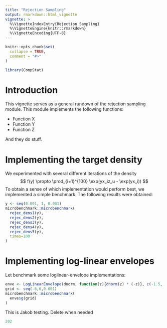 ```yaml
---
title: "Rejection Sampling"
output: rmarkdown::html_vignette
vignette: >
  %\VignetteIndexEntry{Rejection Sampling}
  %\VignetteEngine{knitr::rmarkdown}
  %\VignetteEncoding{UTF-8}
---
```


```r
knitr::opts_chunk$set(
  collapse = TRUE,
  comment = "#>"
)
```

```r
library(CompStat)
```

# Introduction
This vignette serves as a general rundown of the rejection sampling module. This module implements the following functions:

* Function X
* Function Y
* Function Z

And they do stuff.

# Implementing the target density
We experimented with several different iterations of the density
$$
f(y) \propto \prod_{i=1}^{100} \exp(yx_iz_u - \exp(yx_i))
$$
To obtain a sense of which implementation would perform best, we implemented a simple benchmark. The following results were obtained:
```r
y <- seq(0.001, 1, 0.001)
microbenchmark::microbenchmark(
  rejec_dens1(y),
  rejec_dens2(y),
  rejec_dens3(y),
  rejec_dens4(y),
  rejec_dens5(y),
  times=100
)
```
# Implementing log-linear envelopes
Let benchmark some loglinear-envelope implementations:

```r
enve <- LogLinearEnvelope(dnorm, function(z){dnorm(z) * (-z)}, c(-1.5, 0, 1.5))
grid <- seq(-6,6,0.001)
microbenchmark::microbenchmark(
  enve$g(grid)
)
```

This is Jakob testing. Delete when needed
```r
202
```


















